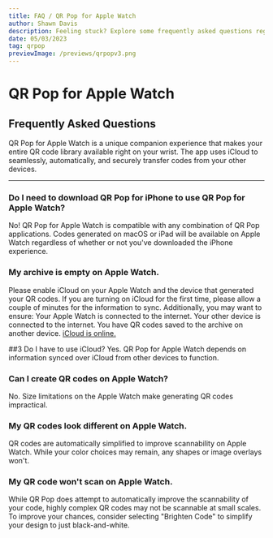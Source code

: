 ```yaml
---
title: FAQ / QR Pop for Apple Watch
author: Shawn Davis
description: Feeling stuck? Explore some frequently asked questions regarding QR Pop for Apple Watch.
date: 05/03/2023
tag: qrpop
previewImage: /previews/qrpopv3.png
---
```


# QR Pop for Apple Watch
## Frequently Asked Questions

<MDXDisclaimerText text="This article was last updated 5/03/2023" />

QR Pop for Apple Watch is a unique companion experience that makes your entire QR code library available right on your wrist. The app uses iCloud to seamlessly, automatically, and securely transfer codes from your other devices.

---

### Do I need to download QR Pop for iPhone to use QR Pop for Apple Watch?
No! QR Pop for Apple Watch is compatible with any combination of QR Pop applications. Codes generated on macOS or iPad will be available on Apple Watch regardless of whether or not you've downloaded the iPhone experience.

### My archive is empty on Apple Watch.
Please enable iCloud on your Apple Watch and the device that generated your QR codes. If you are turning on iCloud for the first time, please allow a couple of minutes for the information to sync. Additionally, you may want to ensure:
Your Apple Watch is connected to the internet.
Your other device is connected to the internet.
You have QR codes saved to the archive on another device.
[iCloud is online.](https://www.apple.com/support/systemstatus/)

##3 Do I have to use iCloud?
Yes. QR Pop for Apple Watch depends on information synced over iCloud from other devices to function.

### Can I create QR codes on Apple Watch?
No. Size limitations on the Apple Watch make generating QR codes impractical.

### My QR codes look different on Apple Watch.
QR codes are automatically simplified to improve scannability on Apple Watch. While your color choices may remain, any shapes or image overlays won't.

### My QR code won't scan on Apple Watch.
While QR Pop does attempt to automatically improve the scannability of your code, highly complex QR codes may not be scannable at small scales. To improve your chances, consider selecting "Brighten Code" to simplify your design to just black-and-white.

<MDXPillButton title="Contact Me" href="/contact" />